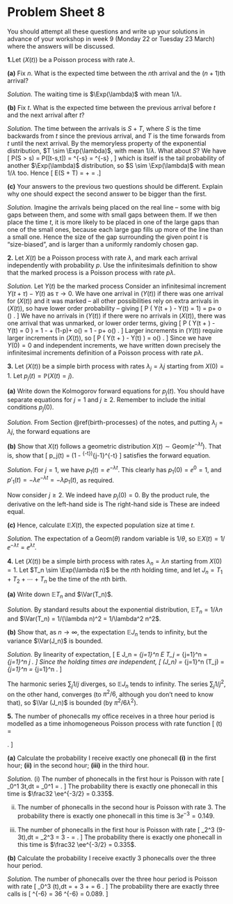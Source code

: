 # Problem Sheet 8  {.unnumbered #P08}

<!--
<style>
.fold-btn { 
  float: right; 
  margin: -12px 0 0 0;
}
</style>

<script type="text/javascript">
$(document).ready(function() {
  $folds = $(".myanswers");
  $folds.wrapInner("<div class=\"fold-blck\">"); // wrap a div container around content
  $folds.prepend("<button class=\"fold-btn\">Show solution</button>");  // add a button
  $(".fold-blck").toggle();  // fold all blocks
  $(".fold-btn").on("click", function() {  // add onClick event
    $(this).text($(this).text() === "Hide solution" ? "Show solution" : "Hide solution");  // if the text equals "Fold", change it to "Unfold"or else to "Fold" 
    $(this).next(".fold-blck").toggle("linear");  // "swing" is the default easing function. This can be further customized in its speed or the overall animation itself.
  })
});
</script>
-->


<!--
<style>
.myanswers { 
display: none !important;
}
</style>
-->


\commfalse



::: {.mysummary}
You should attempt all these questions and write up your solutions in advance of your workshop in week 9 (Monday 22 or Tuesday 23 March) where the answers will be discussed.
:::


::::: {.myq}
**1.**Let $(X(t))$ be a Poisson process with rate $\lambda$.

:::: {.subq}
**(a)** Fix $n$. What is the expected time between the $n$th arrival and the $(n+1)$th arrival?

::: {.myanswers data-latex=""}
*Solution.* The waiting time is $\Exp(\lambda)$ with mean $1/\lambda$.
:::
::::

:::: {.subq}
**(b)** Fix $t$. What is the expected time between the previous arrival before $t$ and the next arrival after $t$?

::: {.myanswers data-latex=""}
*Solution.* The time between the arrivals is $S + T$, where $S$ is the time backwards from $t$ since the previous arrival, and $T$ is the time forwards from $t$ until the next arrival. By the memoryless property of the exponential distribution, $T \sim \Exp(\lambda)$, with mean $1/\lambda$. What about $S$? We have
\[ \mathbb P(S > s) = \mathbb P\big(\text{no arrivals in }[t-s,t]\big) = \ee^{-\lambda s} \frac{(\lambda s)^0}{0!} = \ee^{-\lambda s} , \]
which is itself is the tail probability of another $\Exp(\lambda)$ distribution, so $S \sim \Exp(\lambda)$ with mean $1/\lambda$ too.
Hence
\[ \mathbb E(S + T) = \frac1\lambda + \frac1\lambda = \frac2\lambda .\]
:::
::::

:::: {.subq}
**(c)** Your answers to the previous two questions should be different. Explain why one should expect the second answer to be bigger than the first.

::: {.myanswers data-latex=""}
*Solution.* Imagine the arrivals being placed on the real line -- some with big gaps between them, and some with small gaps between them. If we then place the time $t$, it is more likely to be placed in one of the large gaps than one of the small ones, because each large gap fills up more of the line than a small one. Hence the size of the gap surrounding the given point $t$ is "size-biased", and is larger than a uniformly randomly chosen gap.
:::
::::
:::::


:::: {.myq}
**2.** Let $X(t)$ be a Poisson process with rate $\lambda$, and mark each arrival independently with probability $p$. Use the infinitesimals definition to show that the marked process is a Poisson process with rate $p\lambda$.

::: {.myanswers data-latex=""}
*Solution.* 
Let $Y(t)$ be the marked process Consider an infinitesimal increment $Y(t + \tau) - Y(t)$ as $\tau \to 0$. We have one arrival in $(Y(t))$ if there was one arrival for $(X(t))$ and it was marked -- all other possibilities rely on extra arrivals in $(X(t))$, so have lower order probability -- giving
\[ \mathbb P \big( Y(t + \tau) - Y(t) = 1\big) = p\lambda \tau + o (\tau) .   \]
We have no arrivals in $(Y(t))$ if there were no arrivals in $(X(t))$, there was one arrival that was unmarked, or lower order terms, giving
\[ \mathbb P \big( Y(t + \tau) - Y(t) = 0 \big) = 1 - \lambda \tau + (1-p)\lambda \tau + o(\tau) = 1 - p\lambda \tau + o(\tau)  .   \]
Larger increments in $(Y(t))$ require larger increments in $(X(t))$, so
\[ \mathbb P \big( Y(t + \tau) - Y(t) \geq 2 \big) = o(\tau) . \]
Since we have $Y(0) = 0$ and independent increments, we have written down precisely the infinitesimal increments definition of a Poisson process with rate $p\lambda$.
:::
::::

::::: {.myq}
**3.** Let $(X(t))$ be a simple birth process with rates $\lambda_j = \lambda j$ starting from $X(0)=1$. Let $p_j(t) = \mathbb P(X(t) = j)$.

:::: {.subq}
**(a)** Write down the Kolmogorov forward equations for $p_j(t)$. You should have separate equations for $j = 1$ and $j \geq 2$. Remember to include the initial conditions $p_j(0)$.

::: {.myanswers data-latex=""}
*Solution.* 
From Section \@ref(birth-processes) of the notes, and putting $\lambda_j = \lambda j$, the forward equations are
	\begin{align*}
	j &= 1\colon  &  p'_1(t) &= -\lambda  p_1(t) &  p_1(0) &= 1 \\
	j &\geq 2 \colon   &  p'_j(t) &= -\lambda j p_j(t) + \lambda (j-1)p_{j-1}(t)  &  p_j(0) &= 0
	\end{align*}
:::
::::

:::: {.subq}
**(b)** Show that $X(t)$ follows a geometric distribution $X(t) \sim \text{Geom} (\ee^{-\lambda t})$. That is, show that
	\[  p_j(t) = \big(1 - \ee^{-\lambda t}\big)^{j-1}\ee^{-\lambda t}   \]
	satisfies the forward equation.

::: {.myanswers data-latex=""}
*Solution.* 
	For $j = 1$, we have $p_1(t) = \ee^{-\lambda t}$. This clearly has $p_1(0) = \ee^0 = 1$, and $p'_1(t) = -\lambda \ee^{-\lambda t} = -\lambda p_1(t)$, as required.
	
Now consider $j \geq 2$. We indeed have $p_j(0) = 0$. By the product rule, the derivative on the left-hand side is
	\begin{align*}
	p'_j(t) &=  -\lambda \big(1 - \ee^{-\lambda t}\big)^{j-1}\ee^{-\lambda t} + \lambda \ee^{-\lambda t} (j-1) \big(1 - \ee^{-\lambda t}\big)^{j-2}\ee^{-\lambda t} ,    \\
	&= -\lambda \big(1 - \ee^{-\lambda t}\big)^{j-2}\ee^{-\lambda t} \big(1 - \ee^{-\lambda t} -\ee^{-\lambda t} (j-1) \big) \\
	&=- \lambda \big(1 - \ee^{-\lambda t}\big)^{j-2}\ee^{-\lambda t} \big(1 - j \ee^{-\lambda t}  \big).
	 \end{align*}
The right-hand side is
	\begin{align*}
	-\lambda j p_j(t) + {}&\lambda (j-1)p_{j-1}(t) \\
	&= - \lambda j \big(1 - \ee^{-\lambda t}\big)^{j-1}\ee^{-\lambda t} + \lambda (j-1) \big(1 - \ee^{-\lambda t}\big)^{j-2}\ee^{-\lambda t} \\
	&= -\lambda\big(1 - \ee^{-\lambda t}\big)^{j-2}\ee^{-\lambda t}\big(j(1 - \ee^{-\lambda t}) - (j-1)\big) \\
	&= - \lambda \big(1 - \ee^{-\lambda t}\big)^{j-2}\ee^{-\lambda t} \big(1 - j \ee^{-\lambda t}  \big) .
	\end{align*}
These are indeed equal.
:::
::::

:::: {.subq}
**(c)** Hence, calculate $\mathbb E X(t)$, the expected population size at time $t$.

::: {.myanswers data-latex=""}
*Solution.* 
	The expectation of a $\text{Geom}(\theta)$ random variable is $1/\theta$, so $\mathbb EX(t) = 1/\ee^{-\lambda t} = \ee^{\lambda t}$.
:::
::::
:::::

::::: {.myq}
**4.** Let $(X(t))$ be a simple birth process with rates $\lambda_n = \lambda n$ starting from $X(0)=1$. Let $T_n \sim \Exp(\lambda n)$ be the $n$th holding time, and let $J_n = T_1 + T_2 +\cdots+T_n$ be the time of the $n$th birth.

:::: {.subq}
**(a)** Write down $\mathbb E T_n$ and $\Var(T_n)$.

::: {.myanswers data-latex=""}
*Solution.* By standard results about the exponential distribution, $\mathbb E T_n = 1/\lambda n$ and $\Var(T_n) = 1/(\lambda n)^2 = 1/\lambda^2 n^2$.
:::
::::

:::: {.subq}
**(b)** Show that, as $n \to \infty$, the expectation $\mathbb E J_n$ tends to infinity, but the variance $\Var(J_n)$ is bounded.

::: {.myanswers data-latex=""}
*Solution.* By linearity of expectation,
	\[ \mathbb E J_n = \sum_{j=1}^n \mathbb E T_j = \sum_{j=1}^n \frac{1}{\lambda j} = \frac{1}{\lambda} \sum_{j=1}^n \frac{1}j . \]
	Since the holding times are independent,
	\[ \Var (J_n) = \sum_{j=1}^n \Var (T_j) = \sum_{j=1}^n \frac{1}{\lambda^2 j^2} = \frac{1}{\lambda^2} \sum_{j=1}^n \frac{1}{j^2} . \]
	
The harmonic series $\sum_j 1/j$ diverges, so $\mathbb E J_n$ tends to infinity. The series $\sum_j 1/j^2$, on the other hand, converges (to $\pi^2/6$, although you don't need to know that), so $\Var (J_n)$ is bounded (by $\pi^2/6\lambda^2$).
:::
::::
:::::


::::: {.myq}
**5.** The number of phonecalls my office receives in a three hour period is modelled as a time inhomogeneous Poisson process with rate function
\[ \lambda(t) = \begin{cases} 3t & 0 \leq t < 1 \\
3  & 1 \leq t < 2 \\
9 - 3t & 2 \leq t \leq 3 \end{cases}. \]

:::: {.subq}
**(a)** Calculate the probability I receive exactly one phonecall **(i)** in the first hour; **(ii)** in the second hour; **(iii)** in the third hour.

::: {.myanswers data-latex=""}
*Solution.* (i) The number of phonecalls in the first hour is Poisson with rate
\[ \int_0^1 3t\,\mathrm dt = \left[\tfrac32 t^2 \right]_0^1 = \tfrac32 .  \]
The probability there is exactly one phonecall in this time is $\frac32 \ee^{-3/2} = 0.335$.

(ii) The number of phonecalls in the second hour is Poisson with rate $3$.
The probability there is exactly one phonecall in this time is $3 \ee^{-3} = 0.149$.

(iii) The number of phonecalls in the first hour is Poisson with rate
\[ \int_2^3 (9-3t)\,\mathrm dt = \left[9t - \tfrac32 t^2 \right]_2^3 = 3 - \tfrac32 = \tfrac32 .  \]
The probability there is exactly one phonecall in this time is $\frac32 \ee^{-3/2} = 0.335$.
:::
::::

:::: {.subq}
**(b)** Calculate the probability I receive exactly $3$ phonecalls over the three hour period.

::: {.myanswers data-latex=""}
*Solution.* 
The number of phonecalls over the three hour period is Poisson with rate
\[ \int_0^3 \lambda(t)\,\mathrm dt = \tfrac32 + 3 + \tfrac32 = 6 . \]
The probability there are exactly three calls is
\[ \frac{6^3}{3!} \ee^{-6} = 36 \ee^{-6} = 0.089.     \]
:::
::::
:::::